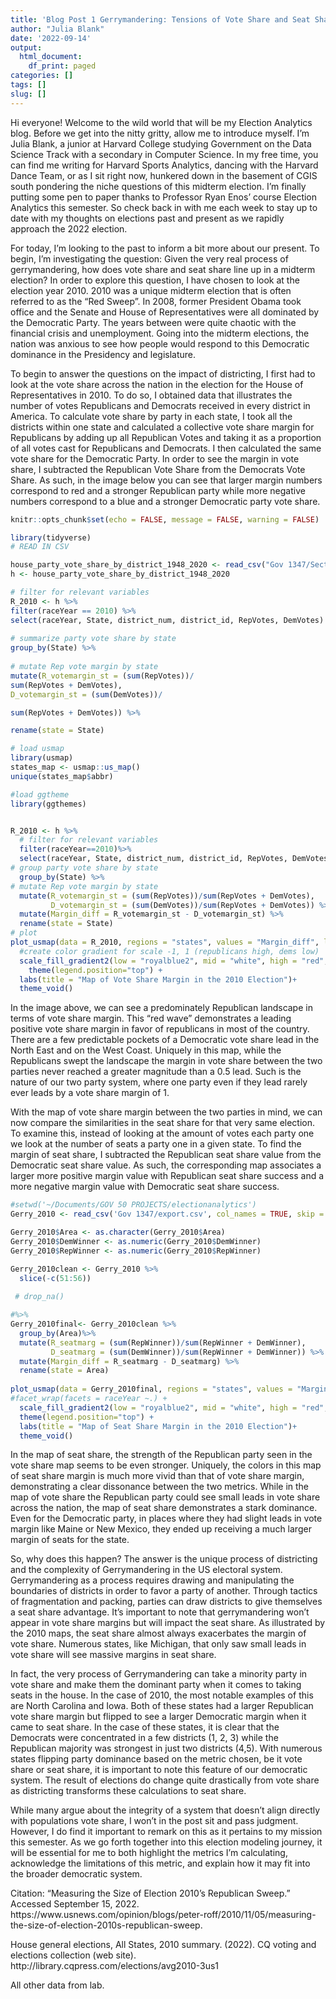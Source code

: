 ```yaml
---
title: 'Blog Post 1 Gerrymandering: Tensions of Vote Share and Seat Share'
author: "Julia Blank"
date: '2022-09-14'
output:
  html_document:
    df_print: paged
categories: []
tags: []
slug: []
---
```


Hi everyone! Welcome to the wild world that will be my Election Analytics blog. Before we get into the nitty gritty, allow me to introduce myself. I’m Julia Blank, a junior at Harvard College studying Government on the Data Science Track with a secondary in Computer Science. In my free time, you can find me writing for Harvard Sports Analytics, dancing with the Harvard Dance Team, or as I sit right now, hunkered down in the basement of CGIS south pondering the niche questions of this midterm election. I’m finally putting some pen to paper thanks to Professor Ryan Enos’ course Election Analytics this semester. So check back in with me each week to stay up to date with my thoughts on elections past and present as we rapidly approach the 2022 election. 


For today, I’m looking to the past to inform a bit more about our present. To begin, I’m investigating the question: Given the very real process of gerrymandering, how does vote share and seat share line up in a midterm election? In order to explore this question, I have chosen to look at the election year 2010. 2010 was a unique midterm election that is often referred to as the “Red Sweep”.  In 2008, former President Obama took office and the Senate and House of Representatives were all dominated by the Democratic Party. The years between were quite chaotic with the financial crisis and unemployment. Going into the midterm elections, the nation was anxious to see how people would respond to this Democratic dominance in the Presidency and legislature. 

To begin to answer the questions on the impact of districting, I first had to look at the vote share across the nation in the election for the House of Representatives in 2010. To do so, I obtained data that illustrates the number of votes Republicans and Democrats received in every district in America. To calculate vote share by party in each state, I took all the districts within one state and calculated a collective vote share margin for Republicans by adding up all Republican Votes and taking it as a proportion of all votes cast for Republicans and Democrats. I then calculated the same vote share for the Democratic Party. In order to see the margin in vote share, I subtracted the Republican Vote Share from the Democrats Vote Share. As such, in the image below you can see that larger margin numbers correspond to red and a stronger Republican party while more negative numbers correspond to a blue and a stronger Democratic party vote share. 

```r
knitr::opts_chunk$set(echo = FALSE, message = FALSE, warning = FALSE) 
```


```r

library(tidyverse)
# READ IN CSV

house_party_vote_share_by_district_1948_2020 <- read_csv("Gov 1347/Section data/house party vote share by district 1948-2020.csv")
h <- house_party_vote_share_by_district_1948_2020

# filter for relevant variables
R_2010 <- h %>%
filter(raceYear == 2010) %>%
select(raceYear, State, district_num, district_id, RepVotes, DemVotes) %>%
  
# summarize party vote share by state
group_by(State) %>%
  
# mutate Rep vote margin by state 
mutate(R_votemargin_st = (sum(RepVotes))/
sum(RepVotes + DemVotes),
D_votemargin_st = (sum(DemVotes))/

sum(RepVotes + DemVotes)) %>%

rename(state = State)

# load usmap
library(usmap)
states_map <- usmap::us_map()
unique(states_map$abbr)

#load ggtheme
library(ggthemes)


R_2010 <- h %>%
  # filter for relevant variables
  filter(raceYear==2010)%>%
  select(raceYear, State, district_num, district_id, RepVotes, DemVotes) %>%
# group party vote share by state
  group_by(State) %>%
# mutate Rep vote margin by state 
  mutate(R_votemargin_st = (sum(RepVotes))/sum(RepVotes + DemVotes),
         D_votemargin_st = (sum(DemVotes))/sum(RepVotes + DemVotes)) %>%
  mutate(Margin_diff = R_votemargin_st - D_votemargin_st) %>%
  rename(state = State)
# plot
plot_usmap(data = R_2010, regions = "states", values = "Margin_diff", labels = TRUE) +
  #create color gradient for scale -1, 1 (republicans high, dems low)
  scale_fill_gradient2(low = "royalblue2", mid = "white", high = "red", name = "Vote Share Margin", limits = (c(-1,1))) +
    theme(legend.position="top") +
  labs(title = "Map of Vote Share Margin in the 2010 Election")+
  theme_void()
```

In the image above, we can see a predominately Republican landscape in terms of vote share margin. This “red wave” demonstrates a leading positive vote share margin in favor of republicans in most of the country. There are a few predictable pockets of a Democratic vote share lead in the North East and on the West Coast. Uniquely in this map, while the Republicans swept the landscape the margin in vote share between the two parties never reached a greater magnitude than a 0.5 lead. Such is the nature of our two party system, where one party even if they lead rarely ever leads by a vote share margin of 1.

With the map of vote share margin between the two parties in mind, we can now compare the similarities in the seat share for that very same election. To examine this, instead of looking at the amount of votes each party one we look at the number of seats a party one in a given state. To find the margin of seat share, I subtracted the Republican seat share value from the Democratic seat share value. As such, the corresponding map associates a larger more positive margin value with Republican seat share success and a more negative margin value with Democratic seat share success. 

```r
#setwd('~/Documents/GOV 50 PROJECTS/electionanalytics')
Gerry_2010 <- read_csv('Gov 1347/export.csv', col_names = TRUE, skip = 2) 

Gerry_2010$Area <- as.character(Gerry_2010$Area)
Gerry_2010$DemWinner <- as.numeric(Gerry_2010$DemWinner)
Gerry_2010$RepWinner <- as.numeric(Gerry_2010$RepWinner)

Gerry_2010clean <- Gerry_2010 %>%
  slice(-c(51:56))
  
 # drop_na()

#%>%
Gerry_2010final<- Gerry_2010clean %>%
  group_by(Area)%>%
  mutate(R_seatmarg = (sum(RepWinner))/sum(RepWinner + DemWinner),
         D_seatmarg = (sum(DemWinner))/sum(RepWinner + DemWinner)) %>%
  mutate(Margin_diff = R_seatmarg - D_seatmarg) %>%
  rename(state = Area)
  
plot_usmap(data = Gerry_2010final, regions = "states", values = "Margin_diff", labels = TRUE) +
#facet_wrap(facets = raceYear ~.) +
  scale_fill_gradient2(low = "royalblue2", mid = "white", high = "red", name = "Seat Share Margin", limits = (c(-1,1))) +
  theme(legend.position="top") +
  labs(title = "Map of Seat Share Margin in the 2010 Election")+
  theme_void()
```
In the map of seat share, the strength of the Republican party seen in the vote share map seems to be even stronger. Uniquely, the colors in this map of seat share margin is much more vivid than that of vote share margin, demonstrating a clear dissonance between the two metrics. While in the map of vote share the Republican party could see small leads in vote share across the nation, the map of seat share demonstrates a stark dominance. Even for the Democratic party, in places where they had slight leads in vote margin like Maine or New Mexico, they ended up receiving a much larger margin of seats for the state. 

So, why does this happen? The answer is the unique process of districting and the complexity of Gerrymandering in the US electoral system. Gerrymandering as a process requires drawing and manipulating the boundaries of districts in order to favor a party of another. Through tactics of fragmentation and packing, parties can draw districts to give themselves a seat share advantage. It’s important to note that gerrymandering won’t appear in vote share margins but will impact the seat share. As illustrated by the 2010 maps, the seat share almost always exacerbates the margin of vote share. Numerous states, like Michigan, that only saw small leads in vote share will see massive margins in seat share. 

In fact, the very process of Gerrymandering can take a minority party in vote share and make them the dominant party when it comes to taking seats in the house. In the case of 2010, the most notable examples of this are North Carolina and Iowa. Both of these states had a larger Republican vote share margin but flipped to see a larger Democratic margin when it came to seat share. In the case of these states, it is clear that the Democrats were concentrated in a few districts (1, 2, 3) while the Republican majority was strongest in just two districts (4,5). With numerous states flipping party dominance based on the metric chosen, be it vote share or seat share, it is important to note this feature of our democratic system. The result of elections do change quite drastically from vote share as districting transforms these calculations to seat share. 

While many argue about the integrity of a system that doesn’t align directly with populations vote share, I won’t in the post sit and pass judgment. However, I do find it important to remark on this as it pertains to my mission this semester. As we go forth together into this election modeling journey, it will be essential for me to both highlight the metrics I’m calculating, acknowledge the limitations of this metric, and explain how it may fit into the broader democratic system. 

Citation: 
“Measuring the Size of Election 2010's Republican Sweep.” Accessed September 15, 2022. https://www.usnews.com/opinion/blogs/peter-roff/2010/11/05/measuring-the-size-of-election-2010s-republican-sweep. 

House general elections, All States, 2010 summary. (2022). CQ voting and elections collection (web site). http://library.cqpress.com/elections/avg2010-3us1 

All other data from lab. 
